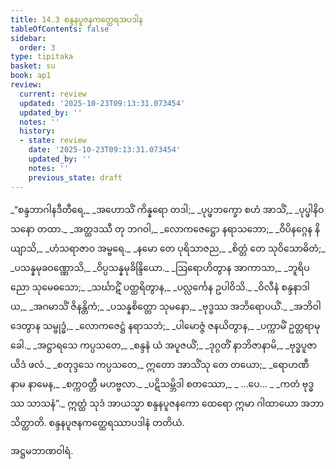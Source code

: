 ```yaml
---
title: 14.3 စန္ဒနပူဇနကတ္ထေရအပဒါန
tableOfContents: false
sidebar:
  order: 3
type: tipitaka
basket: su
book: ap1
review:
  current: review
  updated: '2025-10-23T09:13:31.073454'
  updated_by: ''
  notes: ''
  history:
  - state: review
    date: '2025-10-23T09:13:31.073454'
    updated_by: ''
    notes: ''
    previous_state: draft
---
```



<ReviewStatus review={frontmatter.review} showDetails={true} />

<HypothesisAnnotation frontmatter={frontmatter} />

<DynamicBreadcrumb />

<Division number="17" book="ap1" e="ch" v="20" p="181">

<Paragraph number="2202" type="verses" book="ap1">
_“စန္ဒဘာဂါနဒီတီရေ,_  
_အဟောသိံ ကိန္နရော တဒါ;_  
_ပုပ္ဖဘက္ခော စဟံ အာသိံ,_  
_ပုပ္ဖါနိဝသနော တထာ._  

</Paragraph>

</Division>
<Division number="18" book="ap1" e="ch" v="20" p="181">

<Paragraph number="2203" type="verses" book="ap1">
_အတ္ထဒဿီ တု ဘဂဝါ,_  
_လောကဇေဋ္ဌော နရာသဘော;_  
_ဝိပိနဂ္ဂေန နိယျာသိ,_  
_ဟံသရာဇာဝ အမ္ဗရေ._  

</Paragraph>

</Division>
<Division number="19" book="ap1" e="ch" v="20" p="181">

<Paragraph number="2204" type="verses" book="ap1">
_နမော တေ ပုရိသာဇည,_  
_စိတ္တံ တေ သုဝိသောဓိတံ;_  
_ပသန္နမုခဝဏ္ဏောသိ,_  
_ဝိပ္ပသန္နမုခိန္ဒြိယော._  

</Paragraph>

</Division>
<Division number="20" book="ap1" e="ch" v="20" p="182">

<Paragraph number="2205" type="verses" book="ap1">
_ဩရောဟိတွာန အာကာသာ,_  
_ဘူရိပညော သုမေဓသော;_  
_သင်္ဃာဋိံ ပတ္ထရိတွာန,_  
_ပလ္လင်္ကေန ဥပါဝိသိ._  

</Paragraph>

</Division>
<Division number="21" book="ap1" e="ch" v="20" p="182">

<Paragraph number="2206" type="verses" book="ap1">
_ဝိလီနံ စန္ဒနာဒါယ,_  
_အဂမာသိံ ဇိနန္တိကံ;_  
_ပသန္နစိတ္တော သုမနော,_  
_ဗုဒ္ဓဿ အဘိရောပယိံ._  

</Paragraph>

</Division>
<Division number="22" book="ap1" e="ch" v="20" p="182">

<Paragraph number="2207" type="verses" book="ap1">
_အဘိဝါဒေတွာန သမ္ဗုဒ္ဓံ,_  
_လောကဇေဋ္ဌံ နရာသဘံ;_  
_ပါမောဇ္ဇံ ဇနယိတွာန,_  
_ပက္ကာမိံ ဥတ္တရာမုခေါ._  

</Paragraph>

</Division>
<Division number="23" book="ap1" e="ch" v="20" p="182">

<Paragraph number="2208" type="verses" book="ap1">
_အဋ္ဌာရသေ ကပ္ပသတေ,_  
_စန္ဒနံ ယံ အပူဇယိံ;_  
_ဒုဂ္ဂတိံ နာဘိဇာနာမိ,_  
_ဗုဒ္ဓပူဇာယိဒံ ဖလံ._  

</Paragraph>

</Division>
<Division number="24" book="ap1" e="ch" v="20" p="182">

<Paragraph number="2209" type="verses" book="ap1">
_စတုဒ္ဒသေ ကပ္ပသတေ,_  
ဣတော အာသိံသု တေ တယော;_  
_ရောဟဏီ နာမ နာမေန,_  
_စက္ကဝတ္တီ မဟဗ္ဗလာ._  

</Paragraph>

</Division>
<Division number="25" book="ap1" e="ch" v="20" p="182">

<Paragraph number="2210" type="verses" book="ap1">
_ပဋိသမ္ဘိဒါ စတဿော,_  
_ …ပေ… _  
_ကတံ ဗုဒ္ဓဿ သာသနံ”._  

</Paragraph>

<Paragraph number="2211" book="ap1">
ဣတ္ထံ သုဒံ အာယသ္မာ စန္ဒနပူဇနကော ထေရော ဣမာ ဂါထာယော အဘာသိတ္ထာတိ.

</Paragraph>
</Division>

<Paragraph number="2212" type="center" book="ap1">
စန္ဒနပူဇနကတ္ထေရဿာပဒါနံ တတိယံ.

  
အဋ္ဌမဘာဏဝါရံ.
</Paragraph>